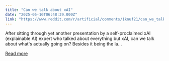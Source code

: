 ```yaml
---
title: "Can we talk about xAI"
date: "2025-05-16T06:48:39.000Z"
link: "https://www.reddit.com/r/artificial/comments/1knuf21/can_we_talk_about_xai/"
---
```


After sitting through yet another presentation by a self-proclaimed xAI (explainable AI) expert who talked about everything but xAI, can we talk about what's actually going on? Besides it being the la...

[Read more](https://www.reddit.com/r/artificial/comments/1knuf21/can_we_talk_about_xai/)
